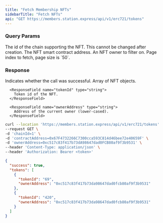 ```yaml
---
title: "Fetch Membership NFTs"
sidebarTitle: "Fetch NFTs"
api: "GET https://members.station.express/api/v1/erc721/tokens"
---
```


### Query Params

<ParamField body="chainId" type="number" required>
  The id of the chain supporting the NFT. This cannot be changed after creation.
</ParamField>

<ParamField query="contractAddress" type="string" required>
  The NFT smart contract address.
</ParamField>

<ParamField query="ownerAddress" type="string" optional>
  An NFT owner to filter on.
</ParamField>

<ParamField query="page" type="number" optional>
  Page index to fetch, page size is `50`.
</ParamField>

### Response

<ResponseField name="success" type="boolean">
  Indicates whether the call was successful.
</ResponseField>

<ResponseField name="tokens" type="Nft[]">
  Array of NFT objects.

  <Expandable title="NFT">

      <ResponseField name="tokenId" type="string">
        Token id of the NFT.
      </ResponseField>

      <ResponseField name="ownerAddress" type="string">
        Address of the current owner (lower-cased).
      </ResponseField>

  </Expandable>

</ResponseField>

<RequestExample>

```bash Example Request
curl --location 'https://members.station.express/api/v1/erc721/tokens' \
--request GET \
-d 'chainId=1' \
-d 'contractAddress=0x67F4732266C7300cca593C814d46bee72e40659F' \
-d 'ownerAddress=0xc517c83f417b73dA98647dad0FCB80af9f3b9531' \
--header 'Content-Type: application/json' \
--header 'Authorization: Bearer <token>'
```

</RequestExample>

<ResponseExample>

```json Response
{
  "success": true,
  "tokens": [
    {
      "tokenId": "69",
      "ownerAddress": "0xc517c83f417b73da98647dad0fcb80af9f3b9531"
    },
    {
      "tokenId": "420",
      "ownerAddress": "0xc517c83f417b73da98647dad0fcb80af9f3b9531"
    }
  ]
}
```

</ResponseExample>
